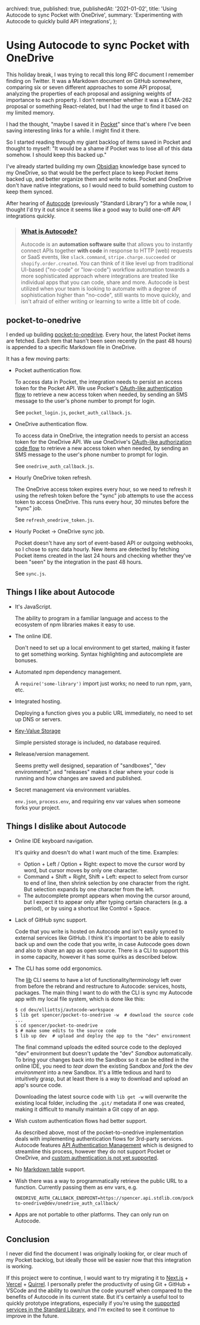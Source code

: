   archived: true,
  published: true,
  publishedAt: '2021-01-02',
  title: 'Using Autocode to sync Pocket with OneDrive',
  summary: 'Experimenting with Autocode to quickly build API integrations',
};


<Seo title={meta.title} description={meta.description} />

# Using Autocode to sync Pocket with OneDrive

This holiday break, I was trying to recall this long RFC document I remember finding on Twitter. It was a Markdown document on GitHub somewhere, comparing six or seven different approaches to some API proposal, analyzing the properties of each proposal and assigning weights of importance to each property. I don't remember whether it was a ECMA-262 proposal or something React-related, but I had the urge to find it based on my limited memory.

I had the thought, "maybe I saved it in [Pocket](https://app.getpocket.com/)" since that's where I've been saving interesting links for a while. I might find it there.

So I started reading through my giant backlog of items saved in Pocket and thought to myself: "It would be a shame if Pocket was to lose all of this data somehow. I should keep this backed up."

I've already started building my own [Obsidian](https://obsidian.md/) knowledge base synced to my OneDrive, so that would be the perfect place to keep Pocket items backed up, and better organize them and write notes. Pocket and OneDrive don't have native integrations, so I would need to build something custom to keep them synced.

After hearing of [Autocode](https://autocode.com/) (previously "Standard Library") for a while now, I thought I'd try it out since it seems like a good way to build one-off API integrations quickly.

> ### [What is Autocode?](https://docs.autocode.com/introduction-to-autocode/what-is-autocode/)
>
> Autocode is an **automation software suite** that allows you to instantly connect APIs together **with code** in response to HTTP (web) requests or SaaS events, like `slack.command`, `stripe.charge.succeeded` or `shopify.order.created`. You can think of it like level up from traditional UI-based ("no-code" or "low-code") workflow automation towards a more sophisticated approach where integrations are treated like individual apps that you can code, share and more. Autocode is best utilized when your team is looking to automate with a degree of sophistication higher than "no-code", still wants to move quickly, and isn't afraid of either writing or learning to write a little bit of code.

## pocket-to-onedrive

I ended up building [pocket-to-onedrive](https://github.com/elliottsj/autocode-pocket-to-onedrive). Every hour, the latest Pocket items are fetched. Each item that hasn't been seen recently (in the past 48 hours) is appended to a specific Markdown file in OneDrive.

It has a few moving parts:

- Pocket authentication flow.

  To access data in Pocket, the integration needs to persist an access token for the Pocket API. We use Pocket's [OAuth-like authentication flow](https://getpocket.com/developer/docs/authentication) to retrieve a new access token when needed, by sending an SMS message to the user's phone number to prompt for login.

  See `pocket_login.js`, `pocket_auth_callback.js`.

- OneDrive authentication flow.

  To access data in OneDrive, the integration needs to persist an access token for the OneDrive API. We use OneDrive's [OAuth-like authorization code flow](https://docs.microsoft.com/en-us/onedrive/developer/rest-api/getting-started/graph-oauth?view=odsp-graph-online) to retrieve a new access token when needed, by sending an SMS message to the user's phone number to prompt for login.

  See `onedrive_auth_callback.js`.

- Hourly OneDrive token refresh.

  The OneDrive access token expires every hour, so we need to refresh it using the refresh token before the "sync" job attempts to use the access token to access OneDrive. This runs every hour, 30 minutes before the "sync" job.

  See `refresh_onedrive_token.js`.

- Hourly Pocket -> OneDrive sync job.

  Pocket doesn't have any sort of event-based API or outgoing webhooks, so I chose to sync data hourly. New items are detected by fetching Pocket items created in the last 24 hours and checking whether they've been "seen" by the integration in the past 48 hours.

  See `sync.js`.

## Things I like about Autocode

- It's JavaScript.

  The ability to program in a familiar language and access to the ecosystem of npm libraries makes it easy to use.

- The online IDE.

  Don't need to set up a local environment to get started, making it faster to get something working. Syntax highlighting and autocomplete are bonuses.

- Automated npm dependency management.

  A `require('some-library')` import just works; no need to run npm, yarn, etc.

- Integrated hosting.

  Deploying a function gives you a public URL immediately, no need to set up DNS or servers.

- [Key-Value Storage](https://docs.autocode.com/building-endpoints/keyvalue-storage/)

  Simple persisted storage is included, no database required.

- Release/version management.

  Seems pretty well designed, separation of "sandboxes", "dev environments", and "releases" makes it clear where your code is running and how changes are saved and published.

- Secret management via environment variables.

  `env.json`, `process.env`, and requiring env var values when someone forks your project.

## Things I dislike about Autocode

- Online IDE keyboard navigation.

  It's quirky and doesn't do what I want much of the time. Examples:

  - Option + Left / Option + Right: expect to move the cursor word by word, but cursor moves by only one character.
  - Command + Shift + Right, Shift + Left: expect to select from cursor to end of line, then shrink selection by one character from the right. But selection expands by one character from the left.
  - The autocomplete prompt appears when moving the cursor around, but I expect it to appear only after typing certain characters (e.g. a period), or by using a shortcut like Control + Space.

- Lack of GitHub sync support.

  Code that you write is hosted on Autocode and isn't easily synced to external services like GitHub. I think it's important to be able to easily back up and own the code that you write, in case Autocode goes down and also to share an app as open source. There is a CLI to support this in some capacity, however it has some quirks as described below.

- The CLI has some odd ergonomics.

  The [lib](https://github.com/stdlib/lib) CLI seems to have a lot of functionality/terminology left over from before the rebrand and restructure to Autocode: services, hosts, packages. The main thing I want to do with the CLI is sync my Autocode app with my local file system, which is done like this:

  ```shell
  $ cd dev/elliottsj/autocode-workspace
  $ lib get spencer/pocket-to-onedrive -w  # download the source code
  ...
  $ cd spencer/pocket-to-onedrive
  $ # make some edits to the source code
  $ lib up dev  # upload and deploy the app to the "dev" environment
  ```

  The final command uploads the edited source code to the deployed "dev" environment but doesn't update the "dev" _Sandbox_ automatically. To bring your changes back into the Sandbox so it can be edited in the online IDE, you need to _tear down_ the existing Sandbox and _fork_ the dev _environment_ into a new Sandbox. It's a little tedious and hard to intuitively grasp, but at least there is a way to download and upload an app's source code.

  Downloading the latest source code with `lib get -w` will overwrite the existing local folder, including the `.git/` metadata if one was created, making it difficult to manully maintain a Git copy of an app.

- Wish custom authentication flows had better support.

  As described above, most of the pocket-to-onedrive implementation deals with implementing authentication flows for 3rd-party services. Autocode features [API Authentication Management](https://docs.autocode.com/introduction-to-autocode/components-of-autocode/api-authentication-management/) which is designed to streamline this process, however they do not support Pocket or OneDrive, and [custom authentication is not yet supported](https://docs.autocode.com/standard-library-of-apis/adding-your-own-apis/custom-authentication/).

- No [Markdown table](https://www.markdownguide.org/extended-syntax/#tables) support.

- Wish there was a way to programmatically retrieve the public URL to a function. Currently passing them as env vars, e.g.

  ```
  ONEDRIVE_AUTH_CALLBACK_ENDPOINT=https://spencer.api.stdlib.com/pocket-to-onedrive@dev/onedrive_auth_callback/
  ```

- Apps are not portable to other platforms. They can only run on Autocode.

## Conclusion

I never did find the document I was originally looking for, or clear much of my Pocket backlog, but ideally those will be easier now that this integration is working.

If this project were to continue, I would want to try migrating it to [Next.js](https://github.com/vercel/next.js) + [Vercel](https://vercel.com/) + [Quirrel](https://quirrel.dev/). I personally prefer the productivity of using Git + GitHub + VSCode and the ability to own/run the code yourself when compared to the benefits of Autocode in its current state. But it's certainly a useful tool to quickly prototype integrations, especially if you're using the [supported services in the Standard Library](https://autocode.com/lib/), and I'm excited to see it continue to improve in the future.
